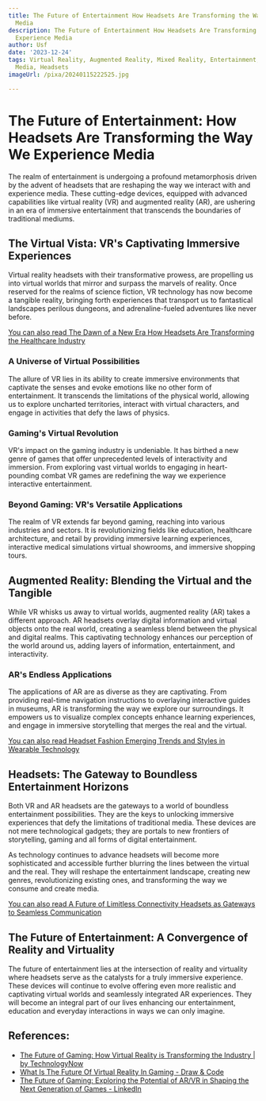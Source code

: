 ```yaml
---
title: The Future of Entertainment How Headsets Are Transforming the Way We Experience
  Media
description: The Future of Entertainment How Headsets Are Transforming the Way We
  Experience Media
author: Usf
date: '2023-12-24'
tags: Virtual Reality, Augmented Reality, Mixed Reality, Entertainment, Technology,
  Media, Headsets
imageUrl: /pixa/20240115222525.jpg

---
```

# The Future of Entertainment: How Headsets Are Transforming the Way We Experience Media

The realm  of entertainment is undergoing a profound  metamorphosis driven  by the advent of headsets that are reshaping the way we interact with and experience media. These cutting-edge devices, equipped with advanced capabilities like virtual reality (VR) and augmented reality (AR), are ushering in an era of immersive entertainment that transcends the boundaries of traditional mediums.

## The Virtual Vista: VR's Captivating Immersive Experiences

Virtual reality headsets with their transformative prowess, are propelling us into  virtual worlds that mirror and surpass the marvels of reality. Once reserved for the  realms of science fiction, VR technology has now become a tangible reality, bringing forth experiences that transport us to fantastical landscapes perilous dungeons,  and adrenaline-fueled  adventures  like never before.

[You can also read The Dawn of a New Era How Headsets Are Transforming the Healthcare Industry](The%20Dawn%20of%20a%20New%20Era%20How%20Headsets%20Are%20Transforming%20the%20Healthcare%20Industry)


### A  Universe of  Virtual Possibilities

The allure of VR lies  in its ability to create immersive environments that captivate  the senses and evoke emotions like no other  form of entertainment. It transcends the limitations of the physical world, allowing us to  explore uncharted territories, interact with virtual characters, and engage in activities that defy  the  laws of physics.

### Gaming's  Virtual Revolution

VR's impact  on the gaming industry is undeniable. It  has  birthed  a new genre of games that offer unprecedented levels of interactivity and immersion. From exploring  vast virtual  worlds to engaging in heart-pounding combat VR games are redefining the way we experience interactive entertainment.

### Beyond Gaming: VR's Versatile Applications

The realm of VR extends far beyond gaming, reaching into various  industries and sectors. It is  revolutionizing fields like education, healthcare architecture, and retail by providing immersive learning experiences, interactive medical simulations virtual  showrooms, and  immersive  shopping tours.

## Augmented Reality: Blending the Virtual and the Tangible

While VR whisks  us away to virtual worlds, augmented reality  (AR)  takes a different approach. AR headsets  overlay digital information  and virtual  objects onto the  real world, creating a seamless  blend  between the physical and digital realms. This captivating technology enhances our perception of the world around us,  adding layers of information, entertainment, and interactivity.

### AR's Endless Applications

The applications of AR are as diverse  as they are captivating. From providing real-time navigation instructions to overlaying interactive guides in museums, AR is transforming the way we explore our surroundings. It empowers us to visualize complex concepts enhance learning experiences, and engage in immersive storytelling that merges the real and the virtual.

[You can also  read Headset Fashion Emerging Trends and Styles in Wearable Technology](Headset%20Fashion%20Emerging%20Trends%20and%20Styles%20in%20Wearable%20Technology)


## Headsets: The Gateway to Boundless Entertainment Horizons

Both VR and AR headsets are the gateways to a world of boundless entertainment possibilities. They are the keys to unlocking immersive experiences that  defy the limitations of traditional media. These devices are  not mere technological gadgets; they  are portals to new frontiers  of storytelling, gaming and  all forms of digital entertainment.

As technology continues to advance headsets will  become  more sophisticated  and accessible further blurring the lines between the virtual and  the real. They will reshape the  entertainment landscape, creating new genres, revolutionizing existing ones, and transforming the  way we consume and create media.

[You can  also  read A  Future of Limitless Connectivity Headsets as Gateways to Seamless Communication](A%20Future%20of%20Limitless%20Connectivity%20Headsets%20as%20Gateways%20to%20Seamless%20Communication)


## The  Future of Entertainment: A Convergence of Reality and Virtuality

The  future of entertainment lies at the intersection of reality and virtuality where  headsets  serve as the catalysts for a truly immersive experience. These devices will continue to  evolve offering even more realistic and captivating virtual worlds and seamlessly integrated AR experiences. They will become an integral part of our lives enhancing our entertainment, education and everyday interactions in ways  we can only imagine.

## References:
- [The Future of Gaming: How Virtual Reality is Transforming the Industry | by TechnologyNow](https://medium.com/@technologynow/the-future-of-gaming-how-virtual-reality-is-transforming-the-industry-ef639c51df7d)
- [What Is The Future Of Virtual Reality In Gaming - Draw & Code](https://drawandcode.com/learning-zone/what-is-the-future-of-virtual-reality-in-gaming/)
- [The Future of Gaming: Exploring the Potential of AR/VR in Shaping the Next Generation of Games - LinkedIn](https://www.linkedin.com/pulse/future-gaming-exploring-potential-arvr-shaping-next-generation)
